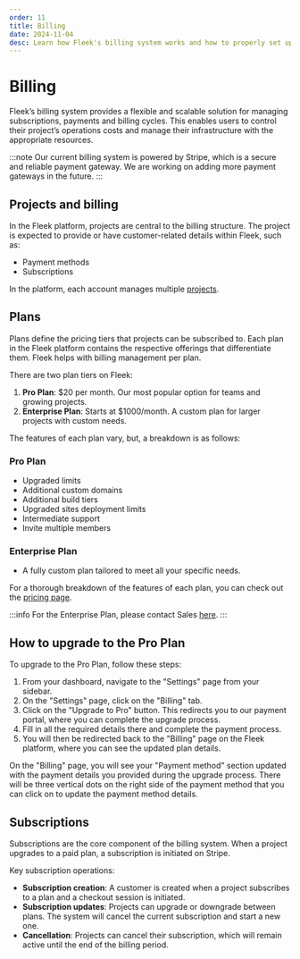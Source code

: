 ```yaml
---
order: 11
title: Billing
date: 2024-11-04
desc: Learn how Fleek's billing system works and how to properly set up billing.
---
```


# Billing

Fleek’s billing system provides a flexible and scalable solution for managing subscriptions, payments and billing cycles.
This enables users to control their project’s operations costs and manage their infrastructure with the appropriate resources.

:::note
Our current billing system is powered by Stripe, which is a secure and reliable payment gateway. We are working on adding more payment gateways in the future.
:::

## Projects and billing

In the Fleek platform, projects are central to the billing structure. The project is expected to provide or have customer-related details within Fleek, such as:

- Payment methods
- Subscriptions

In the platform, each account manages multiple [projects](https://fleek.xyz/docs/platform/projects/).

## Plans

Plans define the pricing tiers that projects can be subscribed to. Each plan in the Fleek platform contains the respective offerings that differentiate them. Fleek helps with billing management per plan.

There are two plan tiers on Fleek:

1. **Pro Plan**: $20 per month. Our most popular option for teams and growing projects.
2. **Enterprise Plan**: Starts at $1000/month. A custom plan for larger projects with custom needs.

The features of each plan vary, but, a breakdown is as follows:

### Pro Plan

- Upgraded limits
- Additional custom domains
- Additional build tiers
- Upgraded sites deployment limits
- Intermediate support
- Invite multiple members

### Enterprise Plan

- A fully custom plan tailored to meet all your specific needs.

For a thorough breakdown of the features of each plan, you can check out the [pricing page](/pricing).

:::info
For the Enterprise Plan, please contact Sales [here](https://fleek.typeform.com/fleekinterest?typeform-source=fleek.xyz).
:::

## How to upgrade to the Pro Plan

To upgrade to the Pro Plan, follow these steps:

1. From your dashboard, navigate to the "Settings" page from your sidebar.
2. On the "Settings" page, click on the "Billing" tab.
3. Click on the "Upgrade to Pro" button. This redirects you to our payment portal, where you can complete the upgrade process.
4. Fill in all the required details there and complete the payment process.
5. You will then be redirected back to the "Billing" page on the Fleek platform, where you can see the updated plan details.

On the "Billing" page, you will see your "Payment method" section updated with the payment details you provided during the upgrade process.
There will be three vertical dots on the right side of the payment method that you can click on to update the payment method details.

## Subscriptions

Subscriptions are the core component of the billing system. When a project upgrades to a paid plan, a subscription is initiated on Stripe.

Key subscription operations:

- **Subscription creation**: A customer is created when a project subscribes to a plan and a checkout session is initiated.
- **Subscription updates**: Projects can upgrade or downgrade between plans. The system will cancel the current subscription and start a new one.
- **Cancellation**: Projects can cancel their subscription, which will remain active until the end of the billing period.
